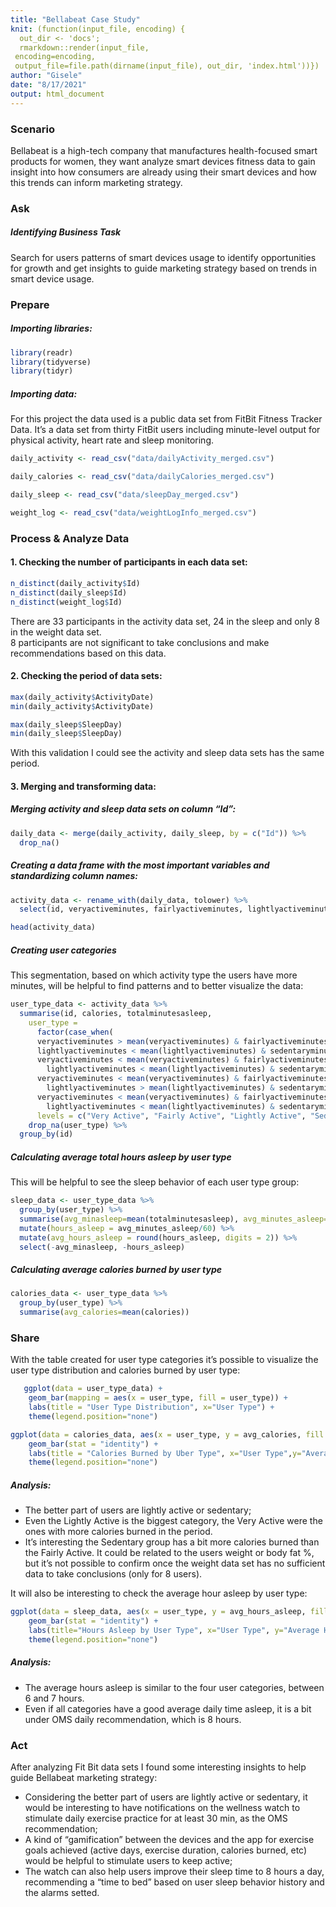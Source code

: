 ```yaml
---
title: "Bellabeat Case Study"
knit: (function(input_file, encoding) {
  out_dir <- 'docs';
  rmarkdown::render(input_file,
 encoding=encoding,
 output_file=file.path(dirname(input_file), out_dir, 'index.html'))})
author: "Gisele"
date: "8/17/2021"
output: html_document
---
```

 
### Scenario

Bellabeat is a high-tech company that manufactures health-focused smart products for women, they want analyze smart devices fitness data to gain insight into how consumers are already using their smart devices and how this trends can inform marketing strategy.


### Ask

##### Identifying Business Task  

Search for users patterns of smart devices usage to identify opportunities for growth and get insights to guide marketing strategy based on trends in smart device usage.


### Prepare

##### Importing libraries:
```r
library(readr)
library(tidyverse)
library(tidyr)
```




##### Importing data:

For this project the data used is a public data set from FitBit Fitness Tracker Data. It's a data set from thirty FitBit users including minute-level output for physical activity, heart rate and sleep monitoring.


```r
daily_activity <- read_csv("data/dailyActivity_merged.csv")

daily_calories <- read_csv("data/dailyCalories_merged.csv")

daily_sleep <- read_csv("data/sleepDay_merged.csv")

weight_log <- read_csv("data/weightLogInfo_merged.csv")
```



### Process & Analyze Data

#### 1. Checking the number of participants in each data set:

```r
n_distinct(daily_activity$Id)
n_distinct(daily_sleep$Id)
n_distinct(weight_log$Id)
```


There are 33 participants in the activity data set, 24 in the sleep and only 8 in the weight data set.   
8 participants are not significant to take conclusions and make recommendations based on this data.


#### 2. Checking the period of data sets:

```r
max(daily_activity$ActivityDate)
min(daily_activity$ActivityDate)

max(daily_sleep$SleepDay)
min(daily_sleep$SleepDay)
```


With this validation I could see the activity and sleep data sets has the same period.


#### 3. Merging and transforming data:

##### Merging activity and sleep data sets on column "Id":

```r
daily_data <- merge(daily_activity, daily_sleep, by = c("Id")) %>%
  drop_na()
```


##### Creating a data frame with the most important variables and standardizing column names:

```r
activity_data <- rename_with(daily_data, tolower) %>%
  select(id, veryactiveminutes, fairlyactiveminutes, lightlyactiveminutes, sedentaryminutes, calories, totalminutesasleep, totaltimeinbed)
```

```r
head(activity_data)
```


##### Creating user categories 

This segmentation, based on which activity type the users have more minutes, will be helpful to find patterns and to better visualize the data:

```r
user_type_data <- activity_data %>%
  summarise(id, calories, totalminutesasleep,
    user_type =
      factor(case_when(
      veryactiveminutes > mean(veryactiveminutes) & fairlyactiveminutes < mean(fairlyactiveminutes) & 
      lightlyactiveminutes < mean(lightlyactiveminutes) & sedentaryminutes < mean(sedentaryminutes)~ "Very Active",
      veryactiveminutes < mean(veryactiveminutes) & fairlyactiveminutes > mean(fairlyactiveminutes) & 
        lightlyactiveminutes < mean(lightlyactiveminutes) & sedentaryminutes < mean(sedentaryminutes)~ "Fairly Active",
      veryactiveminutes < mean(veryactiveminutes) & fairlyactiveminutes < mean(fairlyactiveminutes) & 
        lightlyactiveminutes > mean(lightlyactiveminutes) & sedentaryminutes < mean(sedentaryminutes)~ "Lightly Active",
      veryactiveminutes < mean(veryactiveminutes) & fairlyactiveminutes < mean(fairlyactiveminutes) & 
        lightlyactiveminutes < mean(lightlyactiveminutes) & sedentaryminutes > mean(sedentaryminutes)~ "Sedentary"),
      levels = c("Very Active", "Fairly Active", "Lightly Active", "Sedentary"))) %>%
    drop_na(user_type) %>%
  group_by(id)
```


##### Calculating average total hours asleep by user type

This will be helpful to see the sleep behavior of each user type group:

```r
sleep_data <- user_type_data %>%
  group_by(user_type) %>%
  summarise(avg_minasleep=mean(totalminutesasleep), avg_minutes_asleep=round(avg_minasleep, digits = 2)) %>%
  mutate(hours_asleep = avg_minutes_asleep/60) %>%
  mutate(avg_hours_asleep = round(hours_asleep, digits = 2)) %>%
  select(-avg_minasleep, -hours_asleep)
```


##### Calculating average calories burned by user type

```r
calories_data <- user_type_data %>%
  group_by(user_type) %>%
  summarise(avg_calories=mean(calories))
```



### Share

With the table created for user type categories it's possible to visualize the user type distribution and calories burned  by user type:

```r
   ggplot(data = user_type_data) +
    geom_bar(mapping = aes(x = user_type, fill = user_type)) +
    labs(title = "User Type Distribution", x="User Type") +
    theme(legend.position="none")
```

```r
ggplot(data = calories_data, aes(x = user_type, y = avg_calories, fill = user_type)) +
    geom_bar(stat = "identity") +
    labs(title = "Calories Burned by Uber Type", x="User Type",y="Average Calories Burned") +
    theme(legend.position="none")
```


##### Analysis:

* The better part of users are lightly active or sedentary;
* Even the Lightly Active is the biggest category, the Very Active were the ones with more calories burned in the period.
* It's interesting the Sedentary group has a bit more calories burned than the Fairly Active. It could be related to the users weight or body fat %, but it's not possible to confirm once the weight data set has no sufficient data to take conclusions (only for 8 users).




It will also be interesting to check the average hour asleep by user type:

```r
ggplot(data = sleep_data, aes(x = user_type, y = avg_hours_asleep, fill = user_type)) +
    geom_bar(stat = "identity") +
    labs(title="Hours Asleep by User Type", x="User Type", y="Average Hours Asleep") +
    theme(legend.position="none")
```

##### Analysis:

* The average hours asleep is similar to the four user categories, between 6 and 7 hours. 
* Even if all categories have a good average daily time asleep, it is a bit under OMS daily recommendation, which is 8 hours.



### Act

After analyzing Fit Bit data sets I found some interesting insights to help guide Bellabeat marketing strategy:

* Considering the better part of users are lightly active or sedentary, it would be interesting to have notifications on the wellness watch to stimulate daily exercise practice for at least 30 min, as the OMS recommendation;
* A kind of "gamification" between the devices and the app for exercise goals achieved (active days, exercise duration, calories burned, etc) would be helpful to stimulate users to keep active;
* The watch can also help users improve their sleep time to 8 hours a day, recommending a "time to bed" based on user sleep behavior history and the alarms setted.